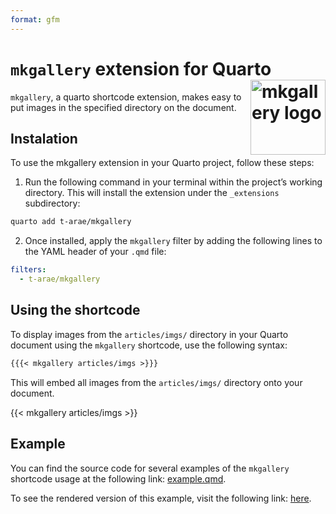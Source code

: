 ```yaml
---
format: gfm
---
```


# `mkgallery` extension for Quarto <a href="https://github.com/t-arae/mkgallery/" alt="mkgallery"><img src="logo.png" alt="mkgallery logo" align="right" width="120"/></a>

`mkgallery`, a quarto shortcode extension, makes easy to put images in the specified directory on the document.

## Instalation

To use the mkgallery extension in your Quarto project, follow these steps:

1. Run the following command in your terminal within the project's working directory. This will install the extension under the `_extensions` subdirectory:

```bash
quarto add t-arae/mkgallery
```

2. Once installed, apply the `mkgallery` filter by adding the following lines to the YAML header of your `.qmd` file:

```yaml
filters:
  - t-arae/mkgallery
```

## Using the shortcode

To display images from the `articles/imgs/` directory in your Quarto document using the `mkgallery` shortcode, use the following syntax:

```markdown
{{{< mkgallery articles/imgs >}}}
```

This will embed all images from the `articles/imgs/` directory onto your document.

{{< mkgallery articles/imgs >}}

## Example

You can find the source code for several examples of the `mkgallery` shortcode usage at the following link: [example.qmd](https://github.com/t-arae/mkgallery/blob/main/articles/example.qmd).

To see the rendered version of this example, visit the following link: [here](https://t-arae.quarto.pub/mkgallery/).
